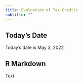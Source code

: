 ```yaml
---
title: Evaluation of Tax Credits
subtitle: ""
---
```


## Today's Date
Today's date is May 3, 2022

## R Markdown

Text
```r

```

